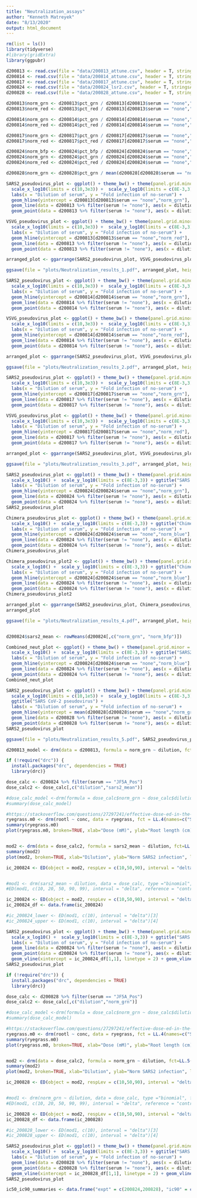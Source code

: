 ```yaml
---
title: "Neutralization_assays"
author: "Kenneth Matreyek"
date: "8/13/2020"
output: html_document
---
```


```r
rm(list = ls())
library(tidyverse)
#library(gridExtra)
library(ggpubr)
```

```r
d200813 <- read.csv(file = "data/200813_attune.csv", header = T, stringsAsFactors = F)
d200814 <- read.csv(file = "data/200814_attune.csv", header = T, stringsAsFactors = F)
d200817 <- read.csv(file = "data/200817_attune.csv", header = T, stringsAsFactors = F)
d200824 <- read.csv(file = "data/200824_lsr2.csv", header = T, stringsAsFactors = F)
d200828 <- read.csv(file = "data/200828_attune.csv", header = T, stringsAsFactors = F)
```

```r
d200813$norm_grn <- d200813$pct_grn / d200813[d200813$serum == "none","pct_grn"]
d200813$norm_red <- d200813$pct_red / d200813[d200813$serum == "none","pct_red"]

d200814$norm_grn <- d200814$pct_grn / d200814[d200814$serum == "none","pct_grn"]
d200814$norm_red <- d200814$pct_red / d200814[d200814$serum == "none","pct_red"]

d200817$norm_grn <- d200817$pct_grn / d200817[d200817$serum == "none","pct_grn"]
d200817$norm_red <- d200817$pct_red / d200817[d200817$serum == "none","pct_red"]

d200824$norm_bfp <- d200824$pct_bfp / d200824[d200824$serum == "none","pct_bfp"]
d200824$norm_grn <- d200824$pct_grn / d200824[d200824$serum == "none","pct_grn"]
d200824$norm_red <- d200824$pct_red / d200824[d200824$serum == "none","pct_red"]

d200828$norm_grn <- d200828$pct_grn / mean(d200828[d200828$serum == "none","pct_grn"])
```

```r
SARS2_pseudovirus_plot <- ggplot() + theme_bw() + theme(panel.grid.minor = element_blank()) +
  scale_x_log10(limits = c(10,3e3)) +  scale_y_log10(limits = c(8E-3,3)) + ggtitle("SARS CoV-2 pseudovirus") +
  labs(x = "Dilution of serum", y = "Fold infection of no-serum") + 
  geom_hline(yintercept = d200813[d200813$serum == "none","norm_grn"], linetype = 2) +
  geom_line(data = d200813 %>% filter(serum != "none"), aes(x = dilution, y = norm_grn, color = serum)) +
  geom_point(data = d200813 %>% filter(serum != "none"), aes(x = dilution, y = norm_grn, color = serum))

VSVG_pseudovirus_plot <- ggplot() + theme_bw() + theme(panel.grid.minor = element_blank()) +
  scale_x_log10(limits = c(10,3e3)) +  scale_y_log10(limits = c(8E-3,3)) + ggtitle("VSV-G pseudovirus") +
  labs(x = "Dilution of serum", y = "Fold infection of no-serum") + 
  geom_hline(yintercept = d200813[d200813$serum == "none","norm_red"], linetype = 2) +
  geom_line(data = d200813 %>% filter(serum != "none"), aes(x = dilution, y = norm_red, color = serum)) +
  geom_point(data = d200813 %>% filter(serum != "none"), aes(x = dilution, y = norm_red, color = serum))

arranged_plot <- ggarrange(SARS2_pseudovirus_plot, VSVG_pseudovirus_plot, ncol=2, nrow=1, common.legend = TRUE, legend="top")

ggsave(file = "plots/Neutralization_results_1.pdf", arranged_plot, height = 3, width = 6)
```

```r
SARS2_pseudovirus_plot <- ggplot() + theme_bw() + theme(panel.grid.minor = element_blank()) +
  scale_x_log10(limits = c(10,3e3)) +  scale_y_log10(limits = c(8E-3,3)) + ggtitle("SARS CoV-2 pseudovirus") +
  labs(x = "Dilution of serum", y = "Fold infection of no-serum") + 
  geom_hline(yintercept = d200814[d200814$serum == "none","norm_grn"], linetype = 2) +
  geom_line(data = d200814 %>% filter(serum != "none"), aes(x = dilution, y = norm_grn, color = serum)) +
  geom_point(data = d200814 %>% filter(serum != "none"), aes(x = dilution, y = norm_grn, color = serum))

VSVG_pseudovirus_plot <- ggplot() + theme_bw() + theme(panel.grid.minor = element_blank()) +
  scale_x_log10(limits = c(10,3e3)) +  scale_y_log10(limits = c(8E-3,3)) + ggtitle("VSV-G pseudovirus") +
  labs(x = "Dilution of serum", y = "Fold infection of no-serum") + 
  geom_hline(yintercept = d200814[d200814$serum == "none","norm_red"], linetype = 2) +
  geom_line(data = d200814 %>% filter(serum != "none"), aes(x = dilution, y = norm_red, color = serum)) +
  geom_point(data = d200814 %>% filter(serum != "none"), aes(x = dilution, y = norm_red, color = serum))

arranged_plot <- ggarrange(SARS2_pseudovirus_plot, VSVG_pseudovirus_plot, ncol=2, nrow=1, common.legend = TRUE, legend="top")

ggsave(file = "plots/Neutralization_results_2.pdf", arranged_plot, height = 3, width = 6)
```

```r
SARS2_pseudovirus_plot <- ggplot() + theme_bw() + theme(panel.grid.minor = element_blank()) +
  scale_x_log10(limits = c(10,3e3)) +  scale_y_log10(limits = c(8E-3,3)) + ggtitle("SARS CoV-2 pseudovirus") +
  labs(x = "Dilution of serum", y = "Fold infection of no-serum") + 
  geom_hline(yintercept = d200817[d200817$serum == "none","norm_grn"], linetype = 2) +
  geom_line(data = d200817 %>% filter(serum != "none"), aes(x = dilution, y = norm_grn, color = serum)) +
  geom_point(data = d200817 %>% filter(serum != "none"), aes(x = dilution, y = norm_grn, color = serum))

VSVG_pseudovirus_plot <- ggplot() + theme_bw() + theme(panel.grid.minor = element_blank()) +
  scale_x_log10(limits = c(10,3e3)) +  scale_y_log10(limits = c(8E-3,3)) + ggtitle("VSV-G pseudovirus") +
  labs(x = "Dilution of serum", y = "Fold infection of no-serum") + 
  geom_hline(yintercept = d200817[d200817$serum == "none","norm_red"], linetype = 2) +
  geom_line(data = d200817 %>% filter(serum != "none"), aes(x = dilution, y = norm_red, color = serum)) +
  geom_point(data = d200817 %>% filter(serum != "none"), aes(x = dilution, y = norm_red, color = serum))

arranged_plot <- ggarrange(SARS2_pseudovirus_plot, VSVG_pseudovirus_plot, ncol=2, nrow=1, common.legend = TRUE, legend="top")

ggsave(file = "plots/Neutralization_results_3.pdf", arranged_plot, height = 3, width = 6)
```

```r
SARS2_pseudovirus_plot <- ggplot() + theme_bw() + theme(panel.grid.minor = element_blank()) +
  scale_x_log10() +  scale_y_log10(limits = c(8E-3,3)) + ggtitle("SARS CoV-2 pseudovirus") +
  labs(x = "Dilution of serum", y = "Fold infection of no-serum") + 
  geom_hline(yintercept = d200824[d200824$serum == "none","norm_grn"], linetype = 2) +
  geom_line(data = d200824 %>% filter(serum != "none"), aes(x = dilution, y = norm_grn, color = serum)) +
  geom_point(data = d200824 %>% filter(serum != "none"), aes(x = dilution, y = norm_grn, color = serum))
SARS2_pseudovirus_plot

Chimera_pseudovirus_plot <- ggplot() + theme_bw() + theme(panel.grid.minor = element_blank()) +
  scale_x_log10() +  scale_y_log10(limits = c(8E-3,3)) + ggtitle("Chimeric") +
  labs(x = "Dilution of serum", y = "Fold infection of no-serum") + 
  geom_hline(yintercept = d200824[d200824$serum == "none","norm_blue"], linetype = 2) +
  geom_line(data = d200824 %>% filter(serum != "none"), aes(x = dilution, y = norm_bfp, color = serum)) +
  geom_point(data = d200824 %>% filter(serum != "none"), aes(x = dilution, y = norm_bfp, color = serum))
Chimera_pseudovirus_plot

Chimera_pseudovirus_plot2 <- ggplot() + theme_bw() + theme(panel.grid.minor = element_blank()) +
  scale_x_log10() +  scale_y_log10(limits = c(8E-3,3)) + ggtitle("Chimeric") +
  labs(x = "Dilution of serum", y = "Fold infection of no-serum") + 
  geom_hline(yintercept = d200824[d200824$serum == "none","norm_blue"], linetype = 2) +
  geom_line(data = d200824 %>% filter(serum != "none"), aes(x = dilution, y = norm_red, color = serum)) +
  geom_point(data = d200824 %>% filter(serum != "none"), aes(x = dilution, y = norm_red, color = serum))
Chimera_pseudovirus_plot2

arranged_plot <- ggarrange(SARS2_pseudovirus_plot, Chimera_pseudovirus_plot, ncol=2, nrow=1, common.legend = TRUE, legend="top")
arranged_plot

ggsave(file = "plots/Neutralization_results_4.pdf", arranged_plot, height = 3, width = 6)


d200824$sars2_mean <- rowMeans(d200824[,c("norm_grn", "norm_bfp")])

Combined_neut_plot <- ggplot() + theme_bw() + theme(panel.grid.minor = element_blank()) +
  scale_x_log10() +  scale_y_log10(limits = c(8E-3,3)) + ggtitle("SARS2-RBDs") +
  labs(x = "Dilution of serum", y = "Fold infection of no-serum") + 
  geom_hline(yintercept = d200824[d200824$serum == "none","norm_blue"], linetype = 2) +
  geom_line(data = d200824 %>% filter(serum != "none"), aes(x = dilution, y = sars2_mean, color = serum)) +
  geom_point(data = d200824 %>% filter(serum != "none"), aes(x = dilution, y = sars2_mean, color = serum))
Combined_neut_plot
```
```r
SARS2_pseudovirus_plot <- ggplot() + theme_bw() + theme(panel.grid.minor = element_blank()) +
  scale_x_log10(limits = c(10,1e5)) +  scale_y_log10(limits = c(8E-3,3)) + 
  ggtitle("SARS CoV-2 pseudovirus") +
  labs(x = "Dilution of serum", y = "Fold infection of no-serum") + 
  geom_hline(yintercept = mean(d200828[d200828$serum == "none","norm_grn"]), linetype = 2) +
  geom_line(data = d200828 %>% filter(serum != "none"), aes(x = dilution, y = norm_grn, color = serum)) +
  geom_point(data = d200828 %>% filter(serum != "none"), aes(x = dilution, y = norm_grn, color = serum))
SARS2_pseudovirus_plot

ggsave(file = "plots/Neutralization_results_5.pdf", SARS2_pseudovirus_plot, height = 3, width = 6)
```





```r
d200813_model <- drm(data = d200813, formula = norm_grn ~ dilution, fct=LL.5())
```


```r
if (!require("drc")) {
  install.packages("drc", dependencies = TRUE)
  library(drc)}

dose_calc <- d200824 %>% filter(serum == "JF5A_Pos")
dose_calc2 <- dose_calc[,c("dilution","sars2_mean")]

#dose_calc_model <-drm(formula = dose_calc$norm_grn ~ dose_calc$dilution, fct = LL.4(names = c("Slope", "Lower Limit", "Upper Limit", "ED50")),upperl = c(Inf,0.001,100,Inf), lowerl = c(-Inf,0,99.999,-Inf))
#summary(dose_calc_model)

#https://stackoverflow.com/questions/27297241/effective-dose-ed-in-the-drc-package
ryegrass.m0 <- drm(rootl ~ conc, data = ryegrass, fct = LL.4(names=c("Slope","Lower Limit","Upper Limit","ED50")))
summary(ryegrass.m0)
plot(ryegrass.m0, broken=TRUE, xlab="Dose (mM)", ylab="Root length (cm)", lwd=2,  cex=1.2, cex.axis=1.2, ex.lab=1.2)


mod2 <- drm(data = dose_calc2, formula = sars2_mean ~ dilution, fct=LL.5())
summary(mod2)
plot(mod2, broken=TRUE, xlab="Dilution", ylab="Norm SARS2 infection", lwd=2, cex=1.2, cex.axis=1.2, ex.lab=1.2)

ic_200824 <- ED(object = mod2, respLev = c(10,50,90), interval = "delta")


#mod1 <- drm(sars2_mean ~ dilution, data = dose_calc, type ="binomial", fct=LL.2())
#ED(mod1, c(10, 20, 50, 90, 99), interval = "delta", reference = "control")

ic_200824 <- ED(object = mod2, respLev = c(10,50,90), interval = "delta")
ic_200824_df <- data.frame(ic_200824)

#ic_200824_lower <- ED(mod1, c(10), interval = "delta")[3]
#ic_200824_upper <- ED(mod1, c(10), interval = "delta")[4]

SARS2_pseudovirus_plot <- ggplot() + theme_bw() + theme(panel.grid.minor = element_blank()) +
  scale_x_log10() +  scale_y_log10(limits = c(8E-3,3)) + ggtitle("SARS CoV-2 pseudovirus") +
  labs(x = "Dilution of serum", y = "Fold infection of no-serum") + 
  geom_line(data = d200824 %>% filter(serum != "none"), aes(x = dilution, y = sars2_mean, color = serum)) +
  geom_point(data = d200824 %>% filter(serum != "none"), aes(x = dilution, y = sars2_mean, color = serum)) +
  geom_vline(xintercept = ic_200824_df[1,1], linetype = 2) + geom_vline(xintercept = ic_200824_df[2,1], linetype = 3)
SARS2_pseudovirus_plot
```

```r
if (!require("drc")) {
  install.packages("drc", dependencies = TRUE)
  library(drc)}

dose_calc <- d200828 %>% filter(serum == "JF5A_Pos")
dose_calc2 <- dose_calc[,c("dilution","norm_grn")]

#dose_calc_model <-drm(formula = dose_calc$norm_grn ~ dose_calc$dilution, fct = LL.4(names = c("Slope", "Lower Limit", "Upper Limit", "ED50")),upperl = c(Inf,0.001,100,Inf), lowerl = c(-Inf,0,99.999,-Inf))
#summary(dose_calc_model)

#https://stackoverflow.com/questions/27297241/effective-dose-ed-in-the-drc-package
ryegrass.m0 <- drm(rootl ~ conc, data = ryegrass, fct = LL.4(names=c("Slope","Lower Limit","Upper Limit","ED50")))
summary(ryegrass.m0)
plot(ryegrass.m0, broken=TRUE, xlab="Dose (mM)", ylab="Root length (cm)", lwd=2,  cex=1.2, cex.axis=1.2, ex.lab=1.2)


mod2 <- drm(data = dose_calc2, formula = norm_grn ~ dilution, fct=LL.5())
summary(mod2)
plot(mod2, broken=TRUE, xlab="Dilution", ylab="Norm SARS2 infection", lwd=2, cex=1.2, cex.axis=1.2, ex.lab=1.2)

ic_200828 <- ED(object = mod2, respLev = c(10,50,90), interval = "delta")


#mod1 <- drm(norm_grn ~ dilution, data = dose_calc, type ="binomial", fct=LL.2())
#ED(mod1, c(10, 20, 50, 90, 99), interval = "delta", reference = "control")

ic_200828 <- ED(object = mod2, respLev = c(10,50,90), interval = "delta")
ic_200828_df <- data.frame(ic_200828)

#ic_200828_lower <- ED(mod1, c(10), interval = "delta")[3]
#ic_200828_upper <- ED(mod1, c(10), interval = "delta")[4]

SARS2_pseudovirus_plot <- ggplot() + theme_bw() + theme(panel.grid.minor = element_blank()) +
  scale_x_log10() +  scale_y_log10(limits = c(8E-3,3)) + ggtitle("SARS CoV-2 pseudovirus") +
  labs(x = "Dilution of serum", y = "Fold infection of no-serum") + 
  geom_line(data = d200828 %>% filter(serum != "none"), aes(x = dilution, y = norm_grn, color = serum)) +
  geom_point(data = d200828 %>% filter(serum != "none"), aes(x = dilution, y = norm_grn, color = serum)) +
  geom_vline(xintercept = ic_200828_df[1,1], linetype = 2) + geom_vline(xintercept = ic_200828_df[2,1], linetype = 3)
SARS2_pseudovirus_plot
```

```r
ic50_ic90_summaries <- data.frame("expt" = c(200824,200828), "ic90" = c(ic_200824_df[1,1],ic_200828_df[1,1]), "ic50" = c(ic_200824_df[2,1],ic_200828_df[2,1]))



```



